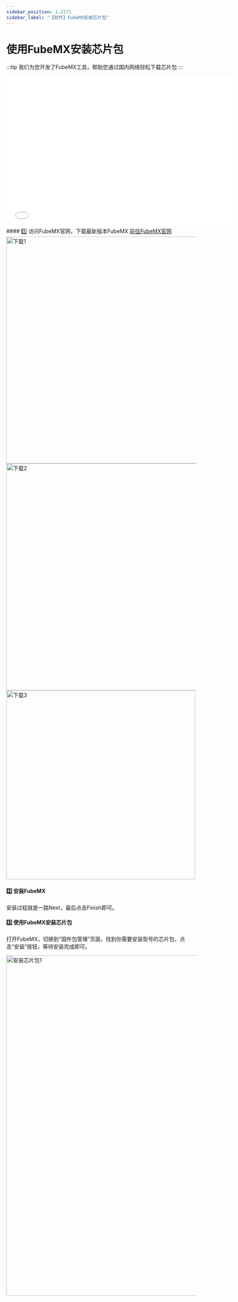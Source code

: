 ```yaml
---
sidebar_position: 1.2371
sidebar_label: "【软件】FubeMX安装芯片包"
---
```


# 使用FubeMX安装芯片包

:::tip
我们为您开发了FubeMX工具，帮助您通过国内网络轻松下载芯片包
:::
<div style={{ display: "flex", justifyContent: "center", alignItems: "center", marginBottom: "20px", marginTop: "20px"}}>

<iframe src="//player.bilibili.com/player.html?isOutside=true&aid=114506311141893&bvid=BV1TSEqzJESg&cid=29958933824&p=1" width="600px" height="400px" scrolling="no" border="0" frameborder="no" framespacing="0" allowfullscreen="true"></iframe>
</div>
#### 1️⃣ 访问FubeMX官网，下载最新版本FubeMX
<a href="https://fubemx.keysking.com/" class="source_download_button" target="_blank">前往FubeMX官网</a>

<div style={{ display: "flex", justifyContent: "center", alignItems: "center", marginBottom: "20px", marginTop: "20px"}}>
<img src={require('./img/FubeMXInstallPackage/下载1.png').default} alt="下载1" width="600px" />
</div>
<div style={{ display: "flex", justifyContent: "center", alignItems: "center", marginBottom: "20px"}}>
<img src={require('./img/FubeMXInstallPackage/下载2.png').default} alt="下载2" width="600px" />
</div>
<div style={{ display: "flex", justifyContent: "center", alignItems: "center", marginBottom: "20px"}}>
<img src={require('./img/FubeMXInstallPackage/下载3.png').default} alt="下载3" width="500px" />
</div>


#### 2️⃣ 安装FubeMX

安装过程就是一路Next，最后点击Finish即可。

#### 3️⃣ 使用FubeMX安装芯片包

打开FubeMX，切换到“固件包管理”页面，找到你需要安装型号的芯片包，点击“安装”按钮，等待安装完成即可。

<div style={{ display: "flex", justifyContent: "center", alignItems: "center", marginBottom: "20px"}}>
<img src={require('./img/FubeMXInstallPackage/安装芯片包1.png').default} alt="安装芯片包1" width="900px" />
</div>
